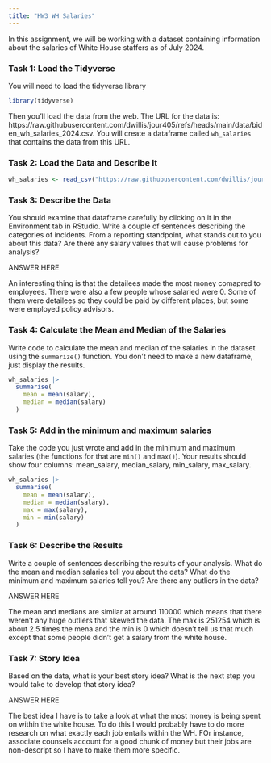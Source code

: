 ```yaml
---
title: "HW3 WH Salaries"
---
```


In this assignment, we will be working with a dataset containing information about the salaries of White House staffers as of July 2024.

### Task 1: Load the Tidyverse

You will need to load the tidyverse library

```r
library(tidyverse)
```

Then you'll load the data from the web. The URL for the data is: https://raw.githubusercontent.com/dwillis/jour405/refs/heads/main/data/biden_wh_salaries_2024.csv. You will create a dataframe called `wh_salaries` that contains the data from this URL.

### Task 2: Load the Data and Describe It

```r
wh_salaries <- read_csv("https://raw.githubusercontent.com/dwillis/jour405/refs/heads/main/data/biden_wh_salaries_2024.csv")
```
### Task 3: Describe the Data

You should examine that dataframe carefully by clicking on it in the Environment tab in RStudio. Write a couple of sentences describing the categories of incidents. From a reporting standpoint, what stands out to you about this data? Are there any salary values that will cause problems for analysis?

ANSWER HERE

An interesting thing is that the detailees made the most money comapred to employees. There were also a few people whose salaried were 0. Some of them were detailees so they could be paid by different places, but some were employed policy advisors.

### Task 4: Calculate the Mean and Median of the Salaries

Write code to calculate the mean and median of the salaries in the dataset using the `summarize()` function. You don't need to make a new dataframe, just display the results.

```r
wh_salaries |>
  summarise(
    mean = mean(salary),
    median = median(salary)
  )
```

### Task 5: Add in the minimum and maximum salaries

Take the code you just wrote and add in the minimum and maximum salaries (the functions for that are `min()` and `max()`). Your results should show four columns: mean_salary, median_salary, min_salary, max_salary.

```r
wh_salaries |>
  summarise(
    mean = mean(salary),
    median = median(salary),
    max = max(salary),
    min = min(salary)
  )
```

### Task 6: Describe the Results

Write a couple of sentences describing the results of your analysis. What do the mean and median salaries tell you about the data? What do the minimum and maximum salaries tell you? Are there any outliers in the data?

ANSWER HERE

The mean and medians are similar at around 110000
 which means that there weren't any huge outliers that skewed the data. The max is 251254 which is about 2.5 times the mena and the min is 0 which doesn't tell us that much except that some people didn't get a salary from the white house.
 
### Task 7: Story Idea

Based on the data, what is your best story idea? What is the next step you would take to develop that story idea?

ANSWER HERE

The best idea I have is to take a look at what the most money is being spent on within the white house. To do this I would probably have to do more research on what exactly each job entails within the WH. FOr instance, associate counsels account for a good chunk of money but their jobs are non-descript so I have to make them more specific.
